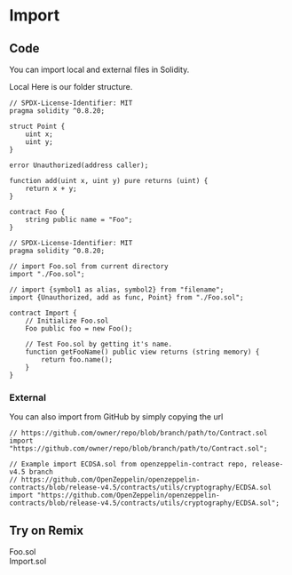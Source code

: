  

# Import

## Code

You can import local and external files in Solidity.

Local
Here is our folder structure.

<FileTree>
  <FileTree.Folder name="contracts" defaultOpen>
    <FileTree.File name="Import.sol" />
    <FileTree.File name="Foo.sol" />
  </FileTree.Folder>
</FileTree>

```solidity filename="Foo.sol" {2} copy
// SPDX-License-Identifier: MIT
pragma solidity ^0.8.20;

struct Point {
    uint x;
    uint y;
}

error Unauthorized(address caller);

function add(uint x, uint y) pure returns (uint) {
    return x + y;
}

contract Foo {
    string public name = "Foo";
}
```

```solidity filename="Import.sol" {2} copy
// SPDX-License-Identifier: MIT
pragma solidity ^0.8.20;

// import Foo.sol from current directory
import "./Foo.sol";

// import {symbol1 as alias, symbol2} from "filename";
import {Unauthorized, add as func, Point} from "./Foo.sol";

contract Import {
    // Initialize Foo.sol
    Foo public foo = new Foo();

    // Test Foo.sol by getting it's name.
    function getFooName() public view returns (string memory) {
        return foo.name();
    }
}
```

### External
You can also import from GitHub by simply copying the url

```solidity filename="RemoteImport.sol" {2} copy
// https://github.com/owner/repo/blob/branch/path/to/Contract.sol
import "https://github.com/owner/repo/blob/branch/path/to/Contract.sol";

// Example import ECDSA.sol from openzeppelin-contract repo, release-v4.5 branch
// https://github.com/OpenZeppelin/openzeppelin-contracts/blob/release-v4.5/contracts/utils/cryptography/ECDSA.sol
import "https://github.com/OpenZeppelin/openzeppelin-contracts/blob/release-v4.5/contracts/utils/cryptography/ECDSA.sol";
```


## Try on Remix
Foo.sol  
Import.sol